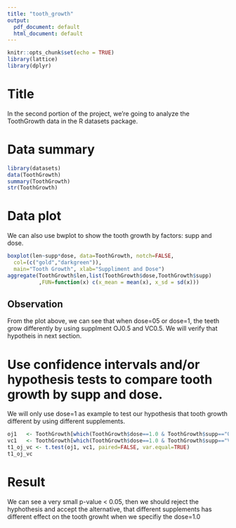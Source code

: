 ```yaml
---
title: "tooth_growth"
output:
  pdf_document: default
  html_document: default
---
```


```r
knitr::opts_chunk$set(echo = TRUE)
library(lattice)
library(dplyr)

```

# Title

In the second portion of the project, we're going to analyze the ToothGrowth data in the R datasets package.

# Data summary

```r
library(datasets)
data(ToothGrowth)
summary(ToothGrowth)
str(ToothGrowth)
```

# Data plot

We can also use bwplot to show the tooth growth by factors: supp and dose.

```r
boxplot(len~supp*dose, data=ToothGrowth, notch=FALSE, 
  col=(c("gold","darkgreen")),
  main="Tooth Growth", xlab="Suppliment and Dose")
aggregate(ToothGrowth$len,list(ToothGrowth$dose,ToothGrowth$supp)
          ,FUN=function(x) c(x_mean = mean(x), x_sd = sd(x)))
```

## Observation

From the plot above, we can see that when dose=05 or dose=1, the teeth grow differently by using supplment OJ0.5 and VC0.5. We will verify that hypotheis in next section.

# Use confidence intervals and/or hypothesis tests to compare tooth growth by supp and dose.

We will only use dose=1 as example to test our hypothesis that tooth growth different by using different supplements.

```r
oj1   <- ToothGrowth[which(ToothGrowth$dose==1.0 & ToothGrowth$supp=="OJ" ),1]
vc1   <- ToothGrowth[which(ToothGrowth$dose==1.0 & ToothGrowth$supp=="VC" ),1]
t1_oj_vc <- t.test(oj1, vc1, paired=FALSE, var.equal=TRUE)
t1_oj_vc
```

# Result

We can see a very small p-value < 0.05, then we should reject the hyphothesis and accept the alternative, that different supplements has different effect on the tooth growht when we specifiy the dose=1.0



